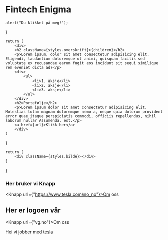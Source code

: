 # Fintech Enigma


    alert("Du klikket på meg!");
}

    return (
        <div>
        <h2 className={styles.overskrift}>{children}</h2>
        <p>Lorem ipsum, dolor sit amet consectetur adipisicing elit. Eligendi, laudantium doloremque ut animi, quisquam facilis sed voluptate ex recusandae earum fugit eos incidunt sit sequi similique rem eveniet dicta ad?</p>
        <div>
            <ul>
                <li>1. aksje</li>
                <li>2. aksje</li>
                <li>3. aksje</li>
            </ul>
        </div>
        <h2>Portefølje</h2>
        <p>Lorem ipsum dolor sit amet consectetur adipisicing elit. Molestias totam magnam doloremque nemo a, neque quia dolorum provident error quae itaque perspiciatis commodi, officiis repellendus, nihil laborum nulla? Assumenda, est.</p>
        <a href={url}>Klikk her</a>
        </div>
    )
}

    return (
        <div className={styles.bilde}></div>
    )
}

### Her bruker vi Knapp

<Knapp url={"https://www.tesla.com/no_no"}>Om oss</Knapp>

## Her er logoen vår


<Bilde></Bilde>

<Knapp url={"vg.no"}>Om oss</Knapp>


Hei vi jobber med [tesla](https://www.tesla.com/no_no)
